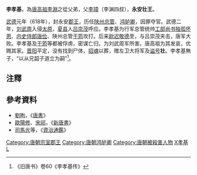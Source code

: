 '''李孝基'''{{BD||？|619年||CatIdx=L李}}，為[[李渊|唐高祖李淵]]之從父弟，父[[李璋_(北周)|李璋]]（李渊四叔），'''永安壮王'''。

[[武德|武德]]元年（618年），封永安[[郡王|郡王]]，历任[[陕州|陕州]][[总管|总管]]、[[鸿胪卿|鸿胪卿]]，因罪夺官。武德二年，[[刘武周|刘武周]]入侵[[太原|太原]]，[[夏县|夏县]]人[[吕崇茂|吕崇茂]]呼应。李孝基为行军总管统帅[[工部尚书|工部尚书]][[独孤怀恩|独孤怀恩]]、[[中书侍郎|内史侍郎]][[唐俭|唐俭]]、陕州总管[[于筠|于筠]]攻打。后来[[尉迟敬德|尉迟敬德]]至，与吕崇茂夹击，唐军大败。李孝基及[[于筠|于筠]]等都被俘虏，密谋亡归，为刘武周军所害。唐高祖为其发哀，优赐其家。[[晋阳|晋阳]]平定，没有找到尸体，[[招魂|招魂]]以葬，赠左卫大将军及[[谥号|谥号]]'''壮'''。李孝基無子，“以从兄韶子道立为嗣”<ref>《旧唐书》卷60《李孝基传》</ref>。

==注釋==
{{reflist}}
==參考資料==
* [[劉昫|劉昫]]，《[[唐書|唐書]]》
* [[歐陽修|歐陽修]]、[[宋祁|宋祁]]，《[[新唐書|新唐書]]》
* [[司馬光|司馬光]]等，《[[資治通鑑|資治通鑑]]》

{{唐朝人小作品}}
[[Category:唐朝宗室郡王|Category:唐朝宗室郡王]]
[[Category:唐朝鸿胪卿|Category:唐朝鸿胪卿]]
[[Category:唐朝被殺害人物|Category:唐朝被殺害人物]]
[[Category:李姓|X孝基]]
[[Category:諡壯|L]]